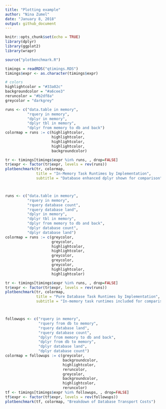 ```yaml
---
title: "Plotting example"
author: "Nina Zumel"
date: "January 8, 2018"
output: github_document
---
```


```r
knitr::opts_chunk$set(echo = TRUE)
library(dplyr)
library(ggplot2)
library(wrapr)

source("plotbenchmark.R")

timings = readRDS("qtimings.RDS")
timings$expr <- as.character(timings$expr)

# colors
highlightcolor = "#33a02c"
backgroundcolor = "#a6cee3"
reruncolor = "#b2df8a"
greycolor = "darkgrey"

```

```r



runs <- c("data.table in memory", 
          "rquery in memory",
          "dplyr in memory",
          "dplyr tbl in memory",
          "dplyr from memory to db and back")
colormap = runs := c(highlightcolor,
                     highlightcolor,
                     highlightcolor,
                     highlightcolor,
                     backgroundcolor)

tr <- timings[timings$expr %in% runs, , drop=FALSE]
tr$expr <- factor(tr$expr, levels = rev(runs))
plotbenchmark(tr, colormap, 
              title = "In-Memory Task Runtimes by Implementation",
              subtitle = "Database enhanced dplyr shown for comparison")



runs <- c("data.table in memory", 
          "rquery in memory",
          "rquery database count",
          "rquery database land",
          "dplyr in memory",
          "dplyr tbl in memory",
          "dplyr from memory to db and back",
          "dplyr database count",
          "dplyr database land")
colormap = runs := c(greycolor,
                     greycolor,
                     highlightcolor,
                     highlightcolor,
                     greycolor,
                     greycolor,
                     greycolor,
                     highlightcolor,
                     highlightcolor)

tr <- timings[timings$expr %in% runs, , drop=FALSE]
tr$expr <- factor(tr$expr, levels = rev(runs))
plotbenchmark(tr, colormap, 
              title = "Pure Database Task Runtimes by Implementation",
              subtitle = "In-memory task runtimes included for comparison")



followups <- c("rquery in memory",
               "rquery from db to memory", 
               "rquery database land", 
               "rquery database count", 
               "dplyr from memory to db and back",
               "dplyr from db to memory",
               "dplyr database land",
               "dplyr database count")
colormap = followups := c(greycolor,
                          backgroundcolor,
                          highlightcolor,
                          reruncolor,
                          greycolor,
                          backgroundcolor,
                          highlightcolor,
                          reruncolor)
tf <- timings[timings$expr %in% followups, , drop=FALSE]
tf$expr <- factor(tf$expr, levels = rev(followups))
plotbenchmark(tf, colormap, "Breakdown of Database Transport Costs")

```
